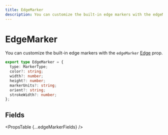 ```yaml
---
title: EdgeMarker
description: You can customize the built-in edge markers with the edgeMarker prop.
---
```



# EdgeMarker

You can customize the built-in edge markers with the `edgeMarker` [Edge](/api-reference/types/edge) prop.

```ts
export type EdgeMarker = {
  type: MarkerType;
  color?: string;
  width?: number;
  height?: number;
  markerUnits?: string;
  orient?: string;
  strokeWidth?: number;
};
```

## Fields

<PropsTable {...edgeMarkerFields} />
